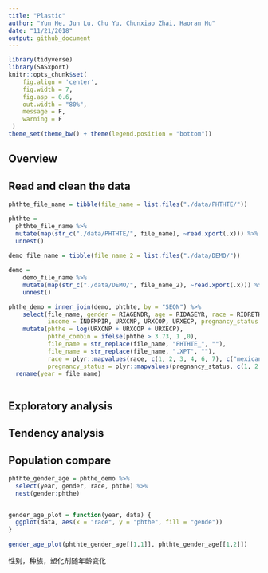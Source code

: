 ```yaml
---
title: "Plastic"
author: "Yun He, Jun Lu, Chu Yu, Chunxiao Zhai, Haoran Hu"
date: "11/21/2018"
output: github_document
---
```


```r
library(tidyverse)
library(SASxport)
knitr::opts_chunk$set(
    fig.align = 'center',
    fig.width = 7,
    fig.asp = 0.6,
    out.width = "80%",
    message = F,
    warning = F
 )
theme_set(theme_bw() + theme(legend.position = "bottom"))


```

## Overview

## Read and clean the data
```r
phthte_file_name = tibble(file_name = list.files("./data/PHTHTE/"))

phthte =
  phthte_file_name %>% 
  mutate(map(str_c("./data/PHTHTE/", file_name), ~read.xport(.x))) %>% 
  unnest() 
    
demo_file_name = tibble(file_name_2 = list.files("./data/DEMO/"))

demo = 
    demo_file_name %>% 
    mutate(map(str_c("./data/DEMO/", file_name_2), ~read.xport(.x))) %>% 
    unnest()

phthe_demo = inner_join(demo, phthte, by = "SEQN") %>% 
    select(file_name, gender = RIAGENDR, age = RIDAGEYR, race = RIDRETH3, weight = WTMEC2YR, 
           income = INDFMPIR, URXCNP, URXCOP, URXECP, pregnancy_status = RIDEXPRG) %>% 
    mutate(phthe = log(URXCNP + URXCOP + URXECP),
           phthe_combin = ifelse(phthe > 3.73, 1 ,0),
           file_name = str_replace(file_name, "PHTHTE_", ""),
           file_name = str_replace(file_name, ".XPT", ""),
           race = plyr::mapvalues(race, c(1, 2, 3, 4, 6, 7), c("mexican_american", "other_hispanic", "non_hispanic_white", "non_hispanic_black", "non_hispanic_asian", "other_race")),
           pregnancy_status = plyr::mapvalues(pregnancy_status, c(1, 2, 3), c("yes", "no", "unknown"))) %>% 
  rename(year = file_name)
  
```

## Exploratory analysis

## Tendency analysis

## Population compare

```r
phthte_gender_age = phthe_demo %>% 
  select(year, gender, race, phthe) %>% 
  nest(gender:phthe)


gender_age_plot = function(year, data) {
  ggplot(data, aes(x = "race", y = "phthe", fill = "gende"))
}
  
gender_age_plot(phthte_gender_age[[1,1]], phthte_gender_age[[1,2]])
```


性别，种族，塑化剂随年龄变化